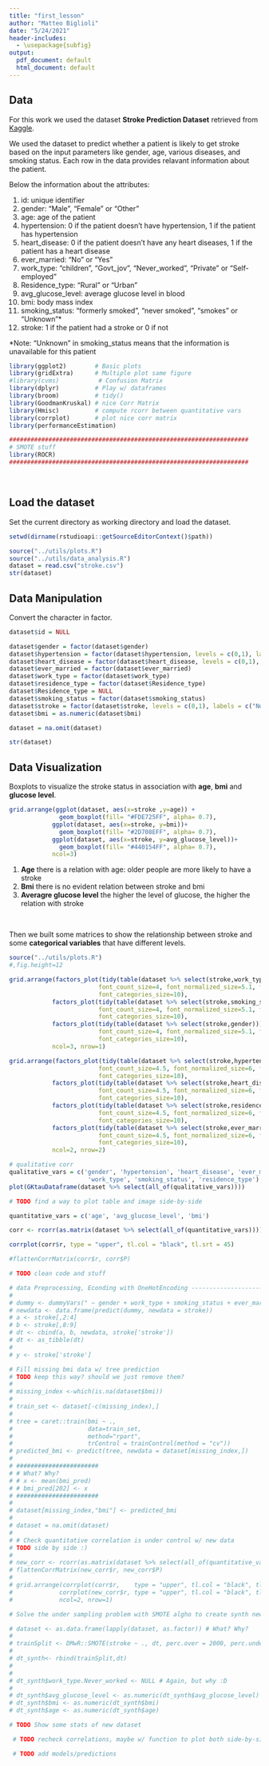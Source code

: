 ```yaml
---
title: "first_lesson"
author: "Matteo Biglioli"
date: "5/24/2021"
header-includes:
  - \usepackage{subfig}
output:
  pdf_document: default
  html_document: default
---
```

## Data

For this work we used the dataset **Stroke Prediction Dataset** retrieved from [Kaggle](https://www.kaggle.com/fedesoriano/stroke-prediction-dataset). 

We used the dataset to predict whether a patient is likely to get stroke based on the input parameters like gender, age, various diseases, and smoking status. Each row in the data provides relavant information about the patient.


Below the information about the attributes:

1. id: unique identifier
2. gender: "Male", "Female" or "Other"
3. age: age of the patient
4. hypertension: 0 if the patient doesn't have hypertension, 1 if the patient has hypertension
5. heart_disease: 0 if the patient doesn't have any heart diseases, 1 if the patient has a heart disease
6. ever_married: "No" or "Yes"
7. work_type: "children", "Govt_jov", "Never_worked", "Private" or "Self-employed"
8. Residence_type: "Rural" or "Urban"
9. avg_glucose_level: average glucose level in blood
10. bmi: body mass index
11. smoking_status: "formerly smoked", "never smoked", "smokes" or "Unknown"*
12. stroke: 1 if the patient had a stroke or 0 if not

*Note: "Unknown" in smoking_status means that the information is unavailable for this patient


```r
library(ggplot2)        # Basic plots
library(gridExtra)      # Multiple plot same figure
#library(cvms)           # Confusion Matrix
library(dplyr)          # Play w/ dataframes
library(broom)          # tidy()
library(GoodmanKruskal) # nice Corr Matrix
library(Hmisc)          # compute rcorr between quantitative vars
library(corrplot)       # plot nice corr matrix
library(performanceEstimation)

###################################################################
# SMOTE stuff
library(ROCR)
###################################################################
```

<br>

## Load the dataset
Set the current directory as working directory and load the dataset.

```r
setwd(dirname(rstudioapi::getSourceEditorContext()$path))

source("../utils/plots.R")
source("../utils/data_analysis.R")
dataset = read.csv("stroke.csv")
str(dataset)
```

## Data Manipulation

Convert the character in factor.

```r
dataset$id = NULL

dataset$gender = factor(dataset$gender)
dataset$hypertension = factor(dataset$hypertension, levels = c(0,1), labels = c("No", "Yes"))
dataset$heart_disease = factor(dataset$heart_disease, levels = c(0,1), labels = c("No", "Yes"))
dataset$ever_married = factor(dataset$ever_married)
dataset$work_type = factor(dataset$work_type)
dataset$residence_type = factor(dataset$Residence_type)
dataset$Residence_type = NULL
dataset$smoking_status = factor(dataset$smoking_status)
dataset$stroke = factor(dataset$stroke, levels = c(0,1), labels = c("No", "Yes"))
dataset$bmi = as.numeric(dataset$bmi)

dataset = na.omit(dataset)
```
```r
str(dataset)
```

\newpage

## Data Visualization

Boxplots to visualize the stroke status in association with **age**, **bmi** and
**glucose level**.

```r
grid.arrange(ggplot(dataset, aes(x=stroke ,y=age)) +
              geom_boxplot(fill= "#FDE725FF", alpha= 0.7), 
            ggplot(dataset, aes(x=stroke, y=bmi))+
              geom_boxplot(fill= "#2D708EFF", alpha= 0.7), 
            ggplot(dataset, aes(x=stroke, y=avg_glucose_level))+
              geom_boxplot(fill= "#440154FF", alpha= 0.7), 
            ncol=3)
```

1. **Age** there is a relation with age: older people are more likely to have a 
stroke
2. **Bmi** there is no evident relation between stroke and bmi
3. **Averagre glucose level** the higher the level of glucose, the higher the 
relation with stroke

<br>

Then we built some matrices to show the relationship between stroke and some 
**categorical variables** that have different levels.

```r
source("../utils/plots.R")
#,fig.height=12

grid.arrange(factors_plot(tidy(table(dataset %>% select(stroke,work_type))), palette='Blues',
                         font_count_size=4, font_normalized_size=5.1, font_percentages_size=2.5,
                         font_categories_size=10), 
            factors_plot(tidy(table(dataset %>% select(stroke,smoking_status))), palette='Greens',
                         font_count_size=4, font_normalized_size=5.1, font_percentages_size=2.5,
                         font_categories_size=10),
            factors_plot(tidy(table(dataset %>% select(stroke,gender))), palette='Purples',
                         font_count_size=4, font_normalized_size=5.1, font_percentages_size=2.5,
                         font_categories_size=10),
            ncol=3, nrow=1)
```
```r
grid.arrange(factors_plot(tidy(table(dataset %>% select(stroke,hypertension))), palette='Greens',
                         font_count_size=4.5, font_normalized_size=6, font_percentages_size=3.5,
                         font_categories_size=10), 
            factors_plot(tidy(table(dataset %>% select(stroke,heart_disease))), palette='Blues',
                         font_count_size=4.5, font_normalized_size=6, font_percentages_size=3.5,
                         font_categories_size=10), 
            factors_plot(tidy(table(dataset %>% select(stroke,residence_type))), palette='Purples',
                         font_count_size=4.5, font_normalized_size=6, font_percentages_size=3.5,
                         font_categories_size=10),
            factors_plot(tidy(table(dataset %>% select(stroke,ever_married))), palette='Oranges',
                         font_count_size=4.5, font_normalized_size=6, font_percentages_size=3.5,
                         font_categories_size=10),
            ncol=2, nrow=2)
```
```r
# qualitative corr
qualitative_vars = c('gender', 'hypertension', 'heart_disease', 'ever_married',
                      'work_type', 'smoking_status', 'residence_type')
plot(GKtauDataframe(dataset %>% select(all_of(qualitative_vars))))
```
```r
# TODO find a way to plot table and image side-by-side

quantitative_vars = c('age', 'avg_glucose_level', 'bmi')

corr <- rcorr(as.matrix(dataset %>% select(all_of(quantitative_vars))))

corrplot(corr$r, type = "upper", tl.col = "black", tl.srt = 45)

#flattenCorrMatrix(corr$r, corr$P)
```


```r
# TODO clean code and stuff

# data Preprocessing, Econding with OneHotEncoding ------------------------------
# 
# dummy <- dummyVars(" ~ gender + work_type + smoking_status + ever_married + Residence_type", data=stroke)
# newdata <- data.frame(predict(dummy, newdata = stroke))
# a <- stroke[,2:4]
# b <- stroke[,8:9]
# dt <- cbind(a, b, newdata, stroke['stroke'])
# dt <- as_tibble(dt)
# 
# y <- stroke['stroke']
```
 
```r
# Fill missing bmi data w/ tree prediction
# TODO keep this way? should we just remove them?
# 
# missing_index <-which(is.na(dataset$bmi))
# 
# train_set <- dataset[-c(missing_index),]
# 
# tree = caret::train(bmi ~ ., 
#                     data=train_set, 
#                     method="rpart", 
#                     trControl = trainControl(method = "cv"))
# predicted_bmi <- predict(tree, newdata = dataset[missing_index,])
# 
# #######################
# # What? Why?
# # x <- mean(bmi_pred)
# # bmi_pred[202] <- x
# #######################
# 
# dataset[missing_index,"bmi"] <- predicted_bmi
# 
# dataset = na.omit(dataset)
# 
# # Check quantitative correlation is under control w/ new data
# TODO side by side :)
# 
# new_corr <- rcorr(as.matrix(dataset %>% select(all_of(quantitative_vars))))
# flattenCorrMatrix(new_corr$r, new_corr$P)
# 
# grid.arrange(corrplot(corr$r,    type = "upper", tl.col = "black", tl.srt = 45), 
#             corrplot(new_corr$r, type = "upper", tl.col = "black", tl.srt = 45), 
#             ncol=2, nrow=1)

```
```r
# Solve the under sampling problem with SMOTE algho to create synth new data 

# dataset <- as.data.frame(lapply(dataset, as.factor)) # What? Why? 
# 
# trainSplit <- DMwR::SMOTE(stroke ~ ., dt, perc.over = 2000, perc.under=10)
# 
# dt_synth<- rbind(trainSplit,dt)
# 
# 
# dt_synth$work_type.Never_worked <- NULL # Again, but why :D
# 
# dt_synth$avg_glucose_level <- as.numeric(dt_synth$avg_glucose_level)
# dt_synth$bmi <- as.numeric(dt_synth$bmi)
# dt_synth$age <- as.numeric(dt_synth$age)

# TODO Show some stats of new dataset
```
```r
 # TODO recheck correlations, maybe w/ function to plot both side-by-side
```
```r
 # TODO add models/predictions
```